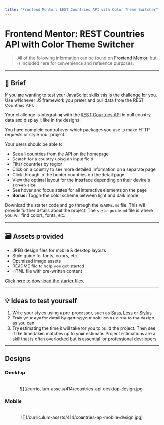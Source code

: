 ```yaml
---
title: "Frontend Mentor: REST Countries API with Color Theme Switcher"
---
```


# Frontend Mentor: REST Countries API with Color Theme Switcher

> All of the following information can be found on [Frontend Mentor](https://www.frontendmentor.io/challenges/rest-countries-api-with-color-theme-switcher-5cacc469fec04111f7b848ca), but is included here for convenience and reference purposes.

---

## 📝 Brief

If you are wanting to test your JavaScript skills this is the challenge for you. Use whichever JS framework you prefer and pull data from the REST Countries API.

Your challenge is integrating with the [REST Countries API](https://restcountries.com/) to pull country data and display it like in the designs.

You have complete control over which packages you use to make HTTP requests or style your project.

Your users should be able to:
- See all countries from the API on the homepage
- Search for a country using an input field
- Filter countries by region
- Click on a country to see more detailed information on a separate page
- Click through to the border countries on the detail page
- View the optimal layout for the interface depending on their device's screen size
- See hover and focus states for all interactive elements on the page
- **Bonus:** Toggle the color scheme between light and dark mode

Download the starter code and go through the `README.md` file. This will provide further details about the project. The `style-guide.md` file is where you will find colors, fonts, etc.

---

## 🗃 Assets provided
- JPEG design files for mobile & desktop layouts
- Style guide for fonts, colors, etc.
- Optimized image assets
- README file to help you get started
- HTML file with pre-written content

[Click here to download the starter files.](/curriculum-assets/414/rest-countries-api-with-color-theme-switcher-master.zip)

---

## 💡 Ideas to test yourself

1. Write your styles using a pre-processor, such as [Sass](https://sass-lang.com/), [Less](http://lesscss.org/) or [Stylus](http://stylus-lang.com/)
2. Train your eye for detail by getting your solution as close to the design as you can
3. Try estimating the time it will take for you to build the project. Then see if the time taken matches up to your estimate. Project estimations are a skill that is often overlooked but is essential for professional developers

---

## Designs

### Desktop
<br />
<center>
![](/curriculum-assets/414/countries-api-desktop-design.jpg)
</center>

### Mobile
<br />
<center>
![](/curriculum-assets/414/countries-api-mobile-design.jpg)
</center>
